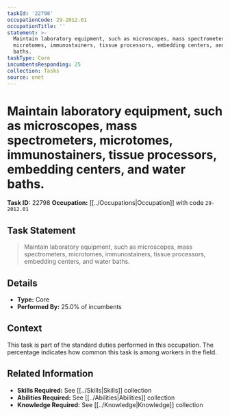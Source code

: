 ```yaml
---
taskId: '22798'
occupationCode: 29-2012.01
occupationTitle: ''
statement: >-
  Maintain laboratory equipment, such as microscopes, mass spectrometers,
  microtomes, immunostainers, tissue processors, embedding centers, and water
  baths.
taskType: Core
incumbentsResponding: 25
collection: Tasks
source: onet
---
```

# Maintain laboratory equipment, such as microscopes, mass spectrometers, microtomes, immunostainers, tissue processors, embedding centers, and water baths.

**Task ID:** 22798
**Occupation:** [[../Occupations|Occupation]] with code `29-2012.01`

## Task Statement

> Maintain laboratory equipment, such as microscopes, mass spectrometers, microtomes, immunostainers, tissue processors, embedding centers, and water baths.

## Details

- **Type:** Core
- **Performed By:** 25.0% of incumbents

## Context

This task is part of the standard duties performed in this occupation. The percentage indicates how common this task is among workers in the field.

## Related Information

- **Skills Required:** See [[../Skills|Skills]] collection
- **Abilities Required:** See [[../Abilities|Abilities]] collection
- **Knowledge Required:** See [[../Knowledge|Knowledge]] collection
